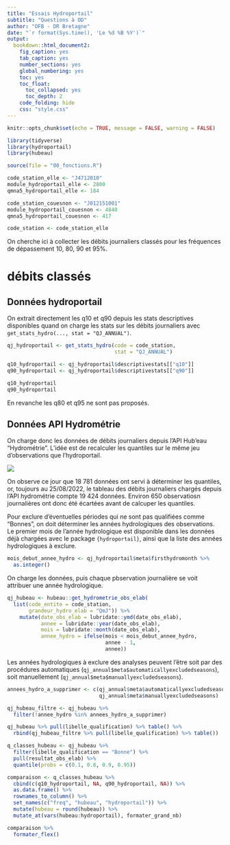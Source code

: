```yaml
---
title: "Essais Hydroportail"
subtitle: "Questions à OD"
author: "OFB - DR Bretagne"
date: "`r format(Sys.time(), 'Le %d %B %Y')`"
output:
  bookdown::html_document2:
    fig_caption: yes
    tab_caption: yes
    number_sections: yes
    global_numbering: yes
    toc: yes
    toc_float:
      toc_collapsed: yes
      toc_depth: 2
    code_folding: hide
    css: "style.css"
---
```


```r
knitr::opts_chunk$set(echo = TRUE, message = FALSE, warning = FALSE)
```

```r
library(tidyverse)
library(hydroportail)
library(hubeau)

source(file = "00_fonctions.R")
```



```r
code_station_elle <- "J4712010"
module_hydroportail_elle <- 2800
qmna5_hydroportail_elle <- 184

code_station_couesnon <- "J012151001"
module_hydroportail_couesnon <- 4840
qmna5_hydroportail_couesnon <- 417

code_station <- code_station_elle
```

On cherche ici à collecter les débits journaliers classés pour les fréquences de dépassement 10, 80, 90 et 95%. 

# débits classés

## Données hydroportail

On extrait directement les q10 et q90 depuis les stats descriptives disponibles quand on charge les stats sur les débits journaliers avec `get_stats_hydro(..., stat = "QJ_ANNUAL")`.


```r
qj_hydroportail <- get_stats_hydro(code = code_station,
                                   stat = "QJ_ANNUAL")

q10_hydroportail <- qj_hydroportail$descriptivestats[["q10"]]
q90_hydroportail <- qj_hydroportail$descriptivestats[["q90"]]

q10_hydroportail
q90_hydroportail
```

En revanche les q80 et q95 ne sont pas proposés.

## Données API Hydrométrie

On charge donc les données de débits journaliers depuis l'API Hub'eau "Hydrométrie". L'idée est de recalculer les quantiles sur le même jeu d'observations que l'hydroportail. 

![](../assets/debits_classes_elle.PNG)

On observe ce jour que 18 781 données ont servi à déterminer les quantiles, or, toujours au 25/08/2022, le tableau des débits journaliers chargés depuis l'API hydrométrie compte 19 424 données. Environ 650 observatiosn journalières ont donc été écartées avant de calcuper les quantiles.


Pour exclure d'éventuelles périodes qui ne sont pas qualifiées comme "Bonnes", on doit déterminer les années hydrologiques des observations. Le premier mois de l'année hydrologique est disponible dans les données déjà chargées avec le package `{hydroportail}`, ainsi que la liste des années hydrologiques à exclure.


```r
mois_debut_annee_hydro <- qj_hydroportail$meta$firsthydromonth %>% 
  as.integer()
```

On charge les données, puis chaque pbservation journalière se voit attribuer une année hydrologique.

```r
qj_hubeau <- hubeau::get_hydrometrie_obs_elab(
  list(code_entite = code_station,
       grandeur_hydro_elab = "QmJ")) %>% 
    mutate(date_obs_elab = lubridate::ymd(date_obs_elab),
           annee = lubridate::year(date_obs_elab),
           mois = lubridate::month(date_obs_elab),
           annee_hydro = ifelse(mois < mois_debut_annee_hydro,
                                annee - 1,
                                annee))
```

Les années hydrologiques à exclure des analyses peuvent l'être soit par des procédures automatiques (`qj_annual$meta$automaticallyexcludedseasons`), soit manuellement (`qj_annual$meta$manuallyexcludedseasons`).

```r
annees_hydro_a_supprimer <- c(qj_annual$meta$automaticallyexcludedseasons,
                              qj_annual$meta$manuallyexcludedseasons)
```

```r
qj_hubeau_filtre <- qj_hubeau %>% 
  filter(!annee_hydro %in% annees_hydro_a_supprimer)
```



```r
qj_hubeau %>% pull(libelle_qualification) %>% table() %>% 
  rbind(qj_hubeau_filtre %>% pull(libelle_qualification) %>% table())

q_classes_hubeau <- qj_hubeau %>% 
  filter(libelle_qualification == "Bonne") %>% 
  pull(resultat_obs_elab) %>% 
  quantile(probs = c(0.1, 0.8, 0.9, 0.95))
```

```r
comparaison <- q_classes_hubeau %>%  
  cbind(c(q10_hydroportail, NA, q90_hydroportail, NA)) %>% 
  as.data.frame() %>% 
  rownames_to_column() %>% 
  set_names(c("freq", "hubeau", "hydroportail")) %>% 
  mutate(hubeau = round(hubeau)) %>% 
  mutate_at(vars(hubeau:hydroportail), formater_grand_nb)

comparaison %>% 
  formater_flex()
```

